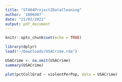 ```yaml
---
title: "ST404Project2DataCleaning"
author: '1806987'
date: "21/02/2021"
output: pdf_document
---
```


```r
knitr::opts_chunk$set(echo = TRUE)
```

```r
library(dplyr)
load("~/Downloads/USACrime.rda")
```

```r
USACrime <- na.omit(USACrime)
summary(USACrime)
```

```r
plot(pctCollGrad ~ violentPerPop, data = USACrime)
```
